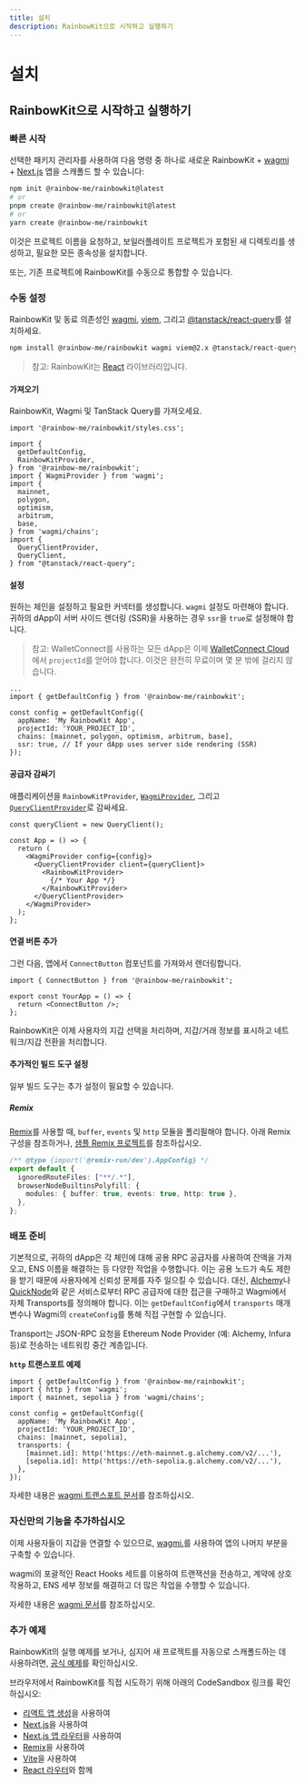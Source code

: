 ```yaml
---
title: 설치
description: RainbowKit으로 시작하고 실행하기
---
```


# 설치

## RainbowKit으로 시작하고 실행하기

### 빠른 시작

선택한 패키지 관리자를 사용하여 다음 명령 중 하나로 새로운 RainbowKit + [wagmi](https://wagmi.sh) + [Next.js](https://nextjs.org) 앱을 스캐폴드 할 수 있습니다:

```bash
npm init @rainbow-me/rainbowkit@latest
# or
pnpm create @rainbow-me/rainbowkit@latest
# or
yarn create @rainbow-me/rainbowkit
```

이것은 프로젝트 이름을 요청하고, 보일러플레이트 프로젝트가 포함된 새 디렉토리를 생성하고, 필요한 모든 종속성을 설치합니다.

또는, 기존 프로젝트에 RainbowKit를 수동으로 통합할 수 있습니다.

### 수동 설정

RainbowKit 및 동료 의존성인 [wagmi](https://wagmi.sh/), [viem](https://viem.sh), 그리고 [@tanstack/react-query](https://tanstack.com/query/v5)를 설치하세요.

```bash
npm install @rainbow-me/rainbowkit wagmi viem@2.x @tanstack/react-query
```

> 참고: RainbowKit는 [React](https://reactjs.org/) 라이브러리입니다.

#### 가져오기

RainbowKit, Wagmi 및 TanStack Query를 가져오세요.

```tsx
import '@rainbow-me/rainbowkit/styles.css';

import {
  getDefaultConfig,
  RainbowKitProvider,
} from '@rainbow-me/rainbowkit';
import { WagmiProvider } from 'wagmi';
import {
  mainnet,
  polygon,
  optimism,
  arbitrum,
  base,
} from 'wagmi/chains';
import {
  QueryClientProvider,
  QueryClient,
} from "@tanstack/react-query";
```

#### 설정

원하는 체인을 설정하고 필요한 커넥터를 생성합니다. `wagmi` 설정도 마련해야 합니다. 귀하의 dApp이 서버 사이드 렌더링 (SSR)을 사용하는 경우 `ssr`을 `true`로 설정해야 합니다.

> 참고: WalletConnect를 사용하는 모든 dApp은 이제 [WalletConnect Cloud](https://cloud.walletconnect.com/)에서 `projectId`를 얻어야 합니다. 이것은 완전히 무료이며 몇 분 밖에 걸리지 않습니다.

```tsx line=4-99
...
import { getDefaultConfig } from '@rainbow-me/rainbowkit';

const config = getDefaultConfig({
  appName: 'My RainbowKit App',
  projectId: 'YOUR_PROJECT_ID',
  chains: [mainnet, polygon, optimism, arbitrum, base],
  ssr: true, // If your dApp uses server side rendering (SSR)
});
```

#### 공급자 감싸기

애플리케이션을 `RainbowKitProvider`, [`WagmiProvider`](https://wagmi.sh/react/api/WagmiProvider#wagmiprovider), 그리고 [`QueryClientProvider`](https://tanstack.com/query/v4/docs/framework/react/reference/QueryClientProvider)로 감싸세요.

```tsx
const queryClient = new QueryClient();

const App = () => {
  return (
    <WagmiProvider config={config}>
      <QueryClientProvider client={queryClient}>
        <RainbowKitProvider>
          {/* Your App */}
        </RainbowKitProvider>
      </QueryClientProvider>
    </WagmiProvider>
  );
};
```

#### 연결 버튼 추가

그런 다음, 앱에서 `ConnectButton` 컴포넌트를 가져와서 렌더링합니다.

```tsx
import { ConnectButton } from '@rainbow-me/rainbowkit';

export const YourApp = () => {
  return <ConnectButton />;
};
```

RainbowKit은 이제 사용자의 지갑 선택을 처리하며, 지갑/거래 정보를 표시하고 네트워크/지갑 전환을 처리합니다.

#### 추가적인 빌드 도구 설정

일부 빌드 도구는 추가 설정이 필요할 수 있습니다.

##### Remix

[Remix](https://remix.run)를 사용할 때, `buffer`, `events` 및 `http` 모듈을 폴리필해야 합니다. 아래 Remix 구성을 참조하거나, [샘플 Remix 프로젝트](https://github.com/rainbow-me/rainbowkit/blob/main/examples/with-remix)를 참조하십시오.

```ts
/** @type {import('@remix-run/dev').AppConfig} */
export default {
  ignoredRouteFiles: ["**/.*"],
  browserNodeBuiltinsPolyfill: {
    modules: { buffer: true, events: true, http: true },
  },
};
```

### 배포 준비

기본적으로, 귀하의 dApp은 각 체인에 대해 공용 RPC 공급자를 사용하여 잔액을 가져오고, ENS 이름을 해결하는 등 다양한 작업을 수행합니다. 이는 공용 노드가 속도 제한을 받기 때문에 사용자에게 신뢰성 문제를 자주 일으킬 수 있습니다. 대신, [Alchemy](https://www.alchemy.com/)나 [QuickNode](https://www.quicknode.com/)와 같은 서비스로부터 RPC 공급자에 대한 접근을 구매하고 Wagmi에서 자체 Transports를 정의해야 합니다. 이는 `getDefaultConfig`에서 `transports` 매개변수나 Wagmi의 `createConfig`를 통해 직접 구현할 수 있습니다.

Transport는 JSON-RPC 요청을 Ethereum Node Provider (예: Alchemy, Infura 등)로 전송하는 네트워킹 중간 계층입니다.

**`http` 트랜스포트 예제**

```tsx
import { getDefaultConfig } from '@rainbow-me/rainbowkit';
import { http } from 'wagmi';
import { mainnet, sepolia } from 'wagmi/chains';

const config = getDefaultConfig({
  appName: 'My RainbowKit App',
  projectId: 'YOUR_PROJECT_ID',
  chains: [mainnet, sepolia],
  transports: {
    [mainnet.id]: http('https://eth-mainnet.g.alchemy.com/v2/...'),
    [sepolia.id]: http('https://eth-sepolia.g.alchemy.com/v2/...'),
  },
});
```

자세한 내용은 [wagmi 트랜스포트 문서](https://wagmi.sh/core/api/transports#transports)를 참조하십시오.

### 자신만의 기능을 추가하십시오

이제 사용자들이 지갑을 연결할 수 있으므로, [wagmi.](https://wagmi.sh)를 사용하여 앱의 나머지 부분을 구축할 수 있습니다.

wagmi의 포괄적인 React Hooks 세트를 이용하여 트랜잭션을 전송하고, 계약에 상호 작용하고, ENS 세부 정보를 해결하고 더 많은 작업을 수행할 수 있습니다.

자세한 내용은 [wagmi 문서](https://wagmi.sh)를 참조하십시오.

### 추가 예제

RainbowKit의 실행 예제를 보거나, 심지어 새 프로젝트를 자동으로 스캐폴드하는 데 사용하려면, [공식 예제](https://github.com/rainbow-me/rainbowkit/tree/main/examples)를 확인하십시오.

브라우저에서 RainbowKit를 직접 시도하기 위해 아래의 CodeSandbox 링크를 확인하십시오:

- [리액트 앱 생성](https://codesandbox.io/p/sandbox/github/rainbow-me/rainbowkit/tree/main/examples/with-create-react-app)을 사용하여
- [Next.js](https://codesandbox.io/p/sandbox/github/rainbow-me/rainbowkit/tree/main/examples/with-next)을 사용하여
- [Next.js 앱 라우터](https://codesandbox.io/p/sandbox/github/rainbow-me/rainbowkit/tree/main/examples/with-next-app)을 사용하여
- [Remix](https://codesandbox.io/p/sandbox/github/rainbow-me/rainbowkit/tree/main/examples/with-remix)을 사용하여
- [Vite](https://codesandbox.io/p/sandbox/github/rainbow-me/rainbowkit/tree/main/examples/with-vite)을 사용하여
- [React 라우터](https://codesandbox.io/p/sandbox/github/rainbow-me/rainbowkit/tree/main/examples/with-react-router)와 함께
